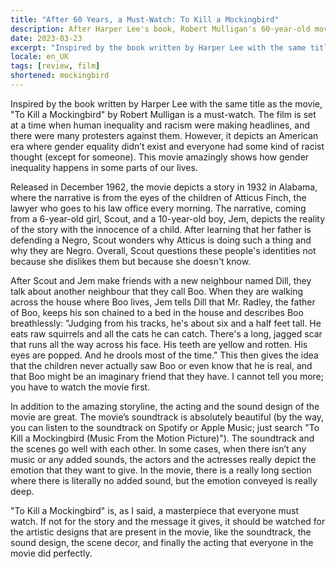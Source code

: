 ```yaml
---
title: "After 60 Years, a Must-Watch: To Kill a Mockingbird"
description: After Harper Lee's book, Robert Mulligan's 60-year-old movie is a showpiece that everyone must watch.
date: 2023-03-23
excerpt: "Inspired by the book written by Harper Lee with the same title as the movie, \"To Kill a Mockingbird\" by Robert Mulligan is a must-watch. The film is set at a time when human inequality and racism were making headlines, and there were many protesters against them. However, it depicts an American era where gender equality didn’t exist and everyone had some kind of racist thought (except for someone). This movie amazingly shows how gender inequality happens in some parts of our lives."
locale: en_UK
tags: [review, film]
shortened: mockingbird
---
```

Inspired by the book written by Harper Lee with the same title as the movie, "To Kill a Mockingbird" by Robert Mulligan is a must-watch. The film is set at a time when human inequality and racism were making headlines, and there were many protesters against them. However, it depicts an American era where gender equality didn’t exist and everyone had some kind of racist thought (except for someone). This movie amazingly shows how gender inequality happens in some parts of our lives.

Released in December 1962, the movie depicts a story in 1932 in Alabama, where the narrative is from the eyes of the children of Atticus Finch, the lawyer who goes to his law office every morning. The narrative, coming from a 6-year-old girl, Scout, and a 10-year-old boy, Jem, depicts the reality of the story with the innocence of a child. After learning that her father is defending a Negro, Scout wonders why Atticus is doing such a thing and why they are Negro. Overall, Scout questions these people's identities not because she dislikes them but because she doesn't know.

After Scout and Jem make friends with a new neighbour named Dill, they talk about another neighbour that they call Boo. When they are walking across the house where Boo lives, Jem tells Dill that Mr. Radley, the father of Boo, keeps his son chained to a bed in the house and describes Boo breathlessly: "Judging from his tracks, he's about six and a half feet tall. He eats raw squirrels and all the cats he can catch. There's a long, jagged scar that runs all the way across his face. His teeth are yellow and rotten. His eyes are popped. And he drools most of the time." This then gives the idea that the children never actually saw Boo or even know that he is real, and that Boo might be an imaginary friend that they have. I cannot tell you more; you have to watch the movie first.

In addition to the amazing storyline, the acting and the sound design of the movie are great. The movie’s soundtrack is absolutely beautiful (by the way, you can listen to the soundtrack on Spotify or Apple Music; just search "To Kill a Mockingbird (Music From the Motion Picture)"). The soundtrack and the scenes go well with each other. In some cases, when there isn’t any music or any added sounds, the actors and the actresses really depict the emotion that they want to give. In the movie, there is a really long section where there is literally no added sound, but the emotion conveyed is really deep.

"To Kill a Mockingbird" is, as I said, a masterpiece that everyone must watch. If not for the story and the message it gives, it should be watched for the artistic designs that are present in the movie, like the soundtrack, the sound design, the scene decor, and finally the acting that everyone in the movie did perfectly.